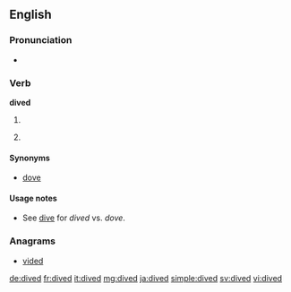 ==English==

===Pronunciation===
* {{IPA|/ˈdaɪ̪vd/}}

===Verb===
'''dived'''

# {{en-past of|dive}} {{gloss|scuba diving}}
# {{past participle of|dive}} {{gloss|jump head-first}}

====Synonyms====
* {{sense|scuba diving}} [[dove]] {{qualifier|US}}

====Usage notes====
* See [[dive]] for ''dived'' vs. ''dove''.

===Anagrams===
* [[vided#English|vided]]

[[de:dived]]
[[fr:dived]]
[[it:dived]]
[[mg:dived]]
[[ja:dived]]
[[simple:dived]]
[[sv:dived]]
[[vi:dived]]